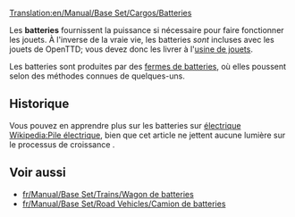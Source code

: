 [[Translation:en/Manual/Base Set/Cargos/Batteries]]

{{fr/Manual/Base Set/Cargos/Cargaison|nom=Batterie
|image=en/Manual/Base Set/Cargos/Batteries.png
|produit=[[fr/Manual/Base Set/Industries/Ferme de batterie|Ferme de batteries]]
|accepté=[[fr/Manual/Base Set/Industries/Usine de jouet|Usine de jouet]]
}}

Les '''batteries''' fournissent la puissance si nécessaire pour faire fonctionner les jouets. À l'inverse de la vraie vie, les batteries ''sont'' incluses avec les jouets de OpenTTD; vous devez donc les livrer à l'[[fr/Manual/Base Set/Industries/Usine de jouet|usine de jouets]].

Les batteries sont produites par des [[fr/Manual/Base Set/Industries/Ferme de batterie|fermes de batteries]], où elles poussent selon des méthodes connues de quelques-uns.

==Historique==
Vous pouvez en apprendre plus sur les batteries sur [https://www.wikipedia.org/wiki/fr:Pile électrique Wikipedia:Pile électrique], bien que cet article ne jettent aucune lumière sur le processus de croissance  {{en/Emoticon|:D}}.

==Voir aussi==
*[[fr/Manual/Base Set/Trains/Wagon de batteries]]
*[[fr/Manual/Base Set/Road Vehicles/Camion de batteries]]